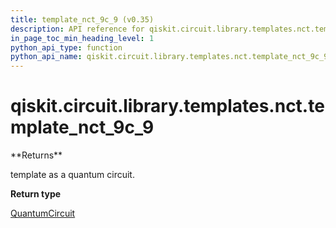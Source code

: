 ```yaml
---
title: template_nct_9c_9 (v0.35)
description: API reference for qiskit.circuit.library.templates.nct.template_nct_9c_9 in qiskit v0.35
in_page_toc_min_heading_level: 1
python_api_type: function
python_api_name: qiskit.circuit.library.templates.nct.template_nct_9c_9
---
```


<span id="qiskit-circuit-library-templates-nct-template-nct-9c-9" />

# qiskit.circuit.library.templates.nct.template\_nct\_9c\_9

<Function id="qiskit.circuit.library.templates.nct.template_nct_9c_9" isDedicatedPage={true} github="https://github.com/qiskit/qiskit/tree/stable/0.20/qiskit/circuit/library/templates/nct/template_nct_9c_9.py" signature="template_nct_9c_9()">
  **Returns**

  template as a quantum circuit.

  **Return type**

  [QuantumCircuit](qiskit.circuit.QuantumCircuit "qiskit.circuit.QuantumCircuit")
</Function>

